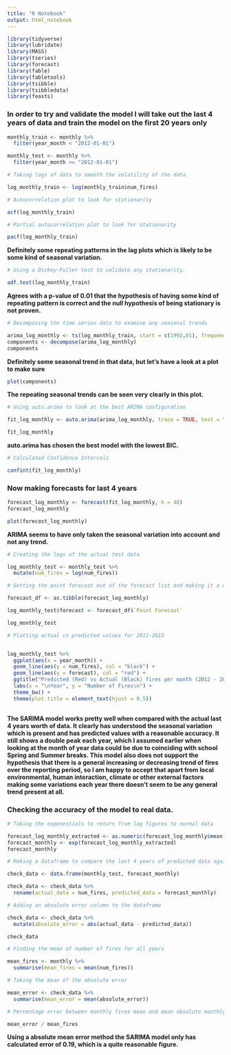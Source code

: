 ```yaml
---
title: "R Notebook"
output: html_notebook
---
```


```r
library(tidyverse)
library(lubridate)
library(MASS)
library(tseries)
library(forecast)
library(fable)
library(fabletools)
library(tsibble)
library(tsibbledata)
library(feasts)
```



### In order to try and validate the model I will take out the last 4 years of data and train the model on the first 20 years only

```r
monthly_train <- monthly %>%
  filter(year_month < "2012-01-01")

monthly_test <- monthly %>%
  filter(year_month >= "2012-01-01")
```



```r
# Taking logs of data to smooth the volatility of the data

log_monthly_train <- log(monthly_train$num_fires)
```


```r
# Autocorrelation plot to look for stationarity

acf(log_monthly_train)
```

```r
# Partial autocorrelation plot to look for stationarity

pacf(log_monthly_train)
```

**Definitely some repeating patterns in the lag plots which is likely to be some kind of seasonal variation.**



```r
# Using a Dickey-Fuller test to validate any stationarity.

adf.test(log_monthly_train)
```

**Agrees with a p-value of 0.01 that the hypothesis of having some kind of repeating pattern is correct and the null hypothesis of being stationary is not proven.**




```r
# Decomposing the time series data to examine any seasonal trends

arima_log_monthly <- ts(log_monthly_train, start = c(1992,01), frequency = 12)
components <- decompose(arima_log_monthly)
components
```


**Definitely some seasonal trend in that data, but let's have a look at a plot to make sure**

```r
plot(components)
```



**The repeating seasonal trends can be seen very clearly in this plot.**


```r
# Using auto.arima to look at the best ARIMA configuration

fit_log_monthly <- auto.arima(arima_log_monthly, trace = TRUE, test = "kpss", ic = "bic")
```

```r
fit_log_monthly
```

**auto.arima has chosen the best model with the lowest BIC.**


```r
# Calculated Confidence Intervals

confint(fit_log_monthly)
```

### Now making forecasts for last 4 years

```r
forecast_log_monthly <- forecast(fit_log_monthly, h = 48)
forecast_log_monthly
```

```r
plot(forecast_log_monthly)
```

**ARIMA seems to have only taken the seasonal variation into account and not any trend.**


```r
# Creating the logs of the actual test data

log_monthly_test <- monthly_test %>%
  mutate(num_fires = log(num_fires))
```


```r
# Getting the point forecast out of the forecast list and making it a column in the test set.

forecast_df <- as.tibble(forecast_log_monthly)

log_monthly_test$forecast <- forecast_df$`Point Forecast`

log_monthly_test
```

```r
# Plotting actual vs predicted values for 2011-2015


log_monthly_test %>%
  ggplot(aes(x = year_month)) +
  geom_line(aes(y = num_fires), col = "black") +
  geom_line(aes(y = forecast), col = "red") +
  ggtitle("Predicted (Red) vs Actual (Black) fires per month (2012 - 2015)\n") + 
  labs(x = "\nYear", y = "Number of Fires\n") +
  theme_bw() +
  theme(plot.title = element_text(hjust = 0.5))
  
```

**The SARIMA model works pretty well when compared with the actual last 4 years worth of data.  It clearly has understood the seasonal variation which is present and has predicted values with a reasonable accuracy. It still shows a double peak each year, which I assumed earlier when looking at the month of year data could be due to coinciding with school Spring and Summer breaks.  This model also does not support the hypothesis that there is a general increasing or decreasing trend of fires over the reporting period, so I am happy to accept that apart from local environmental, human interaction, climate or other external factors making some variations each year there doesn't seem to be any general trend present at all.**


### Checking the accuracy of the model to real data.

```r
# Taking the exponentials to return from log figures to normal data

forecast_log_monthly_extracted <- as.numeric(forecast_log_monthly$mean)
forecast_monthly <- exp(forecast_log_monthly_extracted)
forecast_monthly
```

```r
# Making a dataframe to compare the last 4 years of predicted data against the actual data

check_data <- data.frame(monthly_test, forecast_monthly)

check_data <- check_data %>%
  rename(actual_data = num_fires, predicted_data = forecast_monthly)
```


```r
# Adding an absolute error column to the dataframe

check_data <- check_data %>%
  mutate(absolute_error = abs(actual_data - predicted_data))

check_data
```


```r
# Finding the mean of number of fires for all years

mean_fires <- monthly %>%
  summarise(mean_fires = mean(num_fires))
```


```r
# Taking the mean of the absolute error

mean_error <- check_data %>%
  summarise(mean_error = mean(absolute_error))
```


```r
# Percentage error between monthly fires mean and mean absolute monthly error

mean_error / mean_fires
```

**Using a absolute mean error method the SARIMA model only has calculated error of 0.19, which is a quite reasonable figure.**



